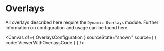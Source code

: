 

<Meta title="Overlays" />

# Overlays

All overlays described here require the `Dynamic Overlays` module. Further information on configuration and usage can be found <LinkTo kind="Modules/Dynamic Overlays/Documentation" story="docs">here</LinkTo>.

<Canvas of={ OverlaysConfiguration } sourceState="shown" source={ { code: ViewerWithOverlaysCode } } />